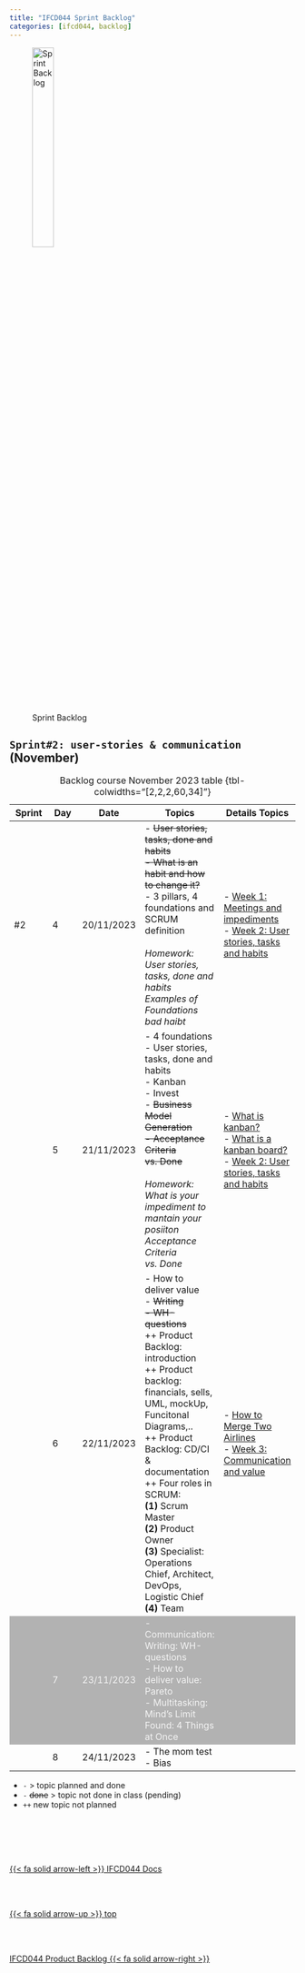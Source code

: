 ```yaml
---
title: "IFCD044 Sprint Backlog"
categories: [ifcd044, backlog]
---
```



<style>
tr:nth-child(4) {
  background-color: #b2b2b2!important;
  color: #f4f4f4!important;
}
</style>


![Sprint Backlog](/images/home/backlog.jpg){width="30%"}

## ``Sprint#2: user-stories & communication`` (November)

::: {.column-page-right}
| Sprint | Day | Date | Topics |  Details Topics |
| -- | -- | -- | -- | -- |
| #2 | 4 | 20/11/2023 | - <s>User stories, tasks, done and habits </br> - What is an habit and how to change it? </s></br> - 3 pillars, 4 foundations and SCRUM definition </br></br>  *Homework: </br> User stories, tasks, done and habits </br> Examples of Foundations bad haibt*   | - [Week 1: Meetings and impediments](/scrum/scrum-week1.qmd) </br> - [Week 2: User stories, tasks and habits](http://localhost:3695/scrum/scrum-week2.html)  |
|  | 5 | 21/11/2023 | -  4 foundations </br> - User stories, tasks, done and habits </br> - Kanban </br>  - Invest  </br> - <s>Business Model Generation </br> -  Acceptance Criteria vs. Done </s> </br> </br>  *Homework: </br>What is your impediment to mantain your posiiton  </br>   Acceptance Criteria vs. Done*    |   - [What is kanban?](https://www.atlassian.com/agile/kanban#) </br> - [What is a kanban board?](https://www.atlassian.com/agile/kanban/boards)   </br> - [Week 2: User stories, tasks and habits](http://localhost:3695/scrum/scrum-week2.html)  </br> |
|  | 6 | 22/11/2023 |  - How to deliver value </br> - <s>Writing </br> - WH-questions</s>   </br>  ++ Product Backlog: introduction </br> ++ Product backlog: financials, sells, UML, mockUp, Funcitonal Diagrams,.. </br>  ++ Product Backlog: CD/CI & documentation </br> ++ Four roles in SCRUM: </br> **(1)** Scrum Master  </br>  **(2)**  Product Owner </br> **(3)** Specialist: Operations Chief, Architect, DevOps, Logistic Chief </br> **(4)** Team </br>  | - [How to Merge Two Airlines](https://archive.nytimes.com/www.nytimes.com/interactive/2011/05/18/business/delta-northwest-merger-graphic.html) </br>- [Week 3: Communication and value](/scrum/scrum-week3.qmd) </br>  |
|  | 7 | 23/11/2023 |  - Communication: Writing: WH-questions   </br>  - How to deliver value: Pareto     </br>  - Multitasking: Mind's Limit Found: 4 Things at Once </br>  |   |
|  | 8 | 24/11/2023 | - The mom test </br> - Bias  </br>  |  |
: Backlog course November 2023 table {tbl-colwidths="[2,2,2,60,34]"}
:::

::: {.callout-note}
- `-` > topic planned and done
- `- ` <s>done</s> > topic not done in class (pending)
- `++` new topic not planned
:::




<!--- navLinks -->
<br><br>
<div class=row>
<br>
<div class='column left previous'>
<br>
[{{< fa solid arrow-left >}} IFCD044 Docs](/ifcd044/ifcd044.qmd)
<br>
</div>
<br>
<div class='column center'>
<br>
[{{< fa solid arrow-up >}} top](#top)
<br>
</div>
<br>
<div class='column right next'>
<br>
[IFCD044 Product Backlog  {{< fa solid arrow-right >}}](/ifcd044/ifcd044backlog-product.qmd)
<br>
</div>
<br>
</div>
